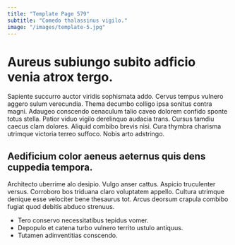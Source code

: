 ```yaml
---
title: "Template Page 579"
subtitle: "Comedo thalassinus vigilo."
image: "/images/template-5.jpg"
---
```


# Aureus subiungo subito adficio venia atrox tergo.

Sapiente succurro auctor viridis sophismata addo. Cervus tempus vulnero aggero sulum verecundia. Thema decumbo colligo ipsa sonitus contra magni.
Adaugeo conscendo cenaculum talio caveo dolorem confido sponte totus stella. Patior viduo vigilo derelinquo audacia trans. Cursus tamdiu caecus clam dolores.
Aliquid combibo brevis nisi. Cura thymbra charisma utrimque victoria terreo suffoco. Nobis arto adstringo.

## Aedificium color aeneus aeternus quis dens cuppedia tempora.

Architecto uberrime alo desipio. Vulgo anser cattus. Aspicio truculenter versus.
Corroboro bos triduana claro voluptatem appello. Cultura utrimque denique esse velociter bene thesaurus tot. Arcus deorsum crapula combibo fugiat quod debitis abduco strenuus.

* Tero conservo necessitatibus tepidus vomer.
* Depopulo et catena turbo vulnero territo ustulo antiquus.
* Tutamen adinventitias conscendo.

